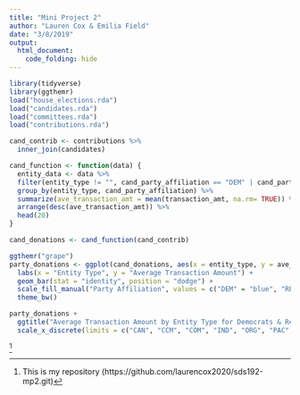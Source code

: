 ```yaml
---
title: "Mini Project 2"
author: "Lauren Cox & Emilia Field"
date: "3/8/2019"
output: 
  html_document:
    code_folding: hide
---
```


```r
library(tidyverse)
library(ggthemr)
load("house_elections.rda")
load("candidates.rda")
load("committees.rda")
load("contributions.rda")
```

```r
cand_contrib <- contributions %>%
  inner_join(candidates)
```

```r
cand_function <- function(data) {
  entity_data <- data %>%
  filter(entity_type != "", cand_party_affiliation == "DEM" | cand_party_affiliation == "REP") %>%
  group_by(entity_type, cand_party_affiliation) %>%
  summarize(ave_transaction_amt = mean(transaction_amt, na.rm= TRUE)) %>%
  arrange(desc(ave_transaction_amt)) %>%
  head(20)
}

cand_donations <- cand_function(cand_contrib)
```

```r
ggthemr("grape")
party_donations <- ggplot(cand_donations, aes(x = entity_type, y = ave_transaction_amt, fill = cand_party_affiliation)) +
  labs(x = "Entity Type", y = "Average Transaction Amount") +
  geom_bar(stat = "identity", position = "dodge") +
  scale_fill_manual("Party Affiliation", values = c("DEM" = "blue", "REP" = "red")) +
  theme_bw()

party_donations +
  ggtitle("Average Transaction Amount by Entity Type for Democrats & Republicans") +
  scale_x_discrete(limits = c("CAN", "CCM", "COM", "IND", "ORG", "PAC", "PTY")) 
```

^[This is my repository (https://github.com/laurencox2020/sds192-mp2.git)]
